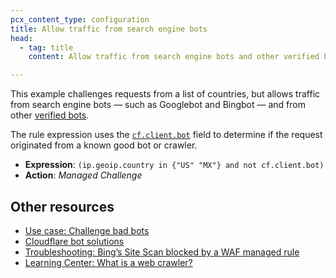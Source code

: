 ```yaml
---
pcx_content_type: configuration
title: Allow traffic from search engine bots
head:
  - tag: title
    content: Allow traffic from search engine bots and other verified bots

---
```


This example challenges requests from a list of countries, but allows traffic from search engine bots — such as Googlebot and Bingbot — and from other [verified bots](/bots/concepts/bot/#verified-bots).

The rule expression uses the [`cf.client.bot`](/ruleset-engine/rules-language/fields/#cf-client-bot) field to determine if the request originated from a known good bot or crawler.

- **Expression**: `(ip.geoip.country in {"US" "MX"} and not cf.client.bot)`
- **Action**: <em>Managed Challenge</em>

## Other resources

* [Use case: Challenge bad bots](/waf/custom-rules/use-cases/challenge-bad-bots/)
* [Cloudflare bot solutions](/bots/)
* [Troubleshooting: Bing’s Site Scan blocked by a WAF managed rule](/waf/troubleshooting/blocked-bing-site-scans/)
* [Learning Center: What is a web crawler?](https://www.cloudflare.com/learning/bots/what-is-a-web-crawler/)
